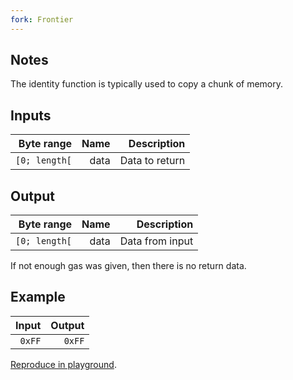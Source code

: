```yaml
---
fork: Frontier
---
```


## Notes

The identity function is typically used to copy a chunk of memory.

## Inputs

| Byte range | Name | Description |
|-----------:|-----:|------------:|
| `[0; length[` | data | Data to return |

## Output

| Byte range | Name | Description |
|-----------:|-----:|------------:|
| `[0; length[` | data | Data from input |

 If not enough gas was given, then there is no return data.

## Example

| Input | Output |
|------:|-------:|
| `0xFF` | `0xFF` |

[Reproduce in playground](/?unit=Wei&codeType=Mnemonic&code='wFirsWplaceqparameters%20in%20memorybFFjdata~0vMSTOREvvwDoqcall~1QX3FQ_1YX1FY_4jaddressZ4%200xFFFFFFFFjgasvSTATICCALLvvwPutqresulWalonVonqstackvPOPb20vMLOAD'~Z1j%2F%2F%20v%5Cnq%20thVj%20wb~0x_Offset~ZvPUSHYjargsXSizebWt%20Ve%20Qjret%01QVWXYZ_bjqvw~_).
